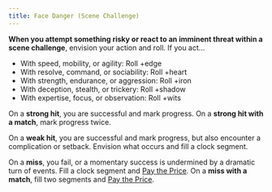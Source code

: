 ```yaml
---
title: Face Danger (Scene Challenge)
---
```


**When you attempt something risky or react to an imminent threat within a scene challenge**, envision your action and roll. If you act...

- With speed, mobility, or agility: Roll +edge
- With resolve, command, or sociability: Roll +heart
- With strength, endurance, or aggression: Roll +iron
- With deception, stealth, or trickery: Roll +shadow
- With expertise, focus, or observation: Roll +wits

On a **strong hit**, you are successful and mark progress. On a **strong hit with a match**, mark progress twice.

On a **weak hit**, you are successful and mark progress, but also encounter a complication or setback. Envision what occurs and fill a clock segment.

On a **miss**, you fail, or a momentary success is undermined by a dramatic turn of events. Fill a clock segment and [Pay the Price](starforged/moves/fate/pay_the_price). On a **miss with a match**, fill two segments and [Pay the Price](starforged/moves/fate/pay_the_price).
